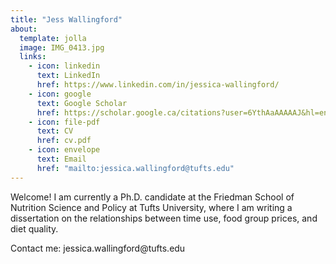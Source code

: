 ```yaml
---
title: "Jess Wallingford"
about:
  template: jolla
  image: IMG_0413.jpg
  links: 
    - icon: linkedin
      text: LinkedIn
      href: https://www.linkedin.com/in/jessica-wallingford/
    - icon: google
      text: Google Scholar
      href: https://scholar.google.ca/citations?user=6YthAaAAAAAJ&hl=en
    - icon: file-pdf
      text: CV
      href: cv.pdf
    - icon: envelope
      text: Email
      href: "mailto:jessica.wallingford@tufts.edu"
---
```


Welcome! I am currently a Ph.D. candidate at the Friedman School of Nutrition Science and Policy at Tufts University, where I am writing a dissertation on the relationships between time use, food group prices, and diet quality.

Contact me: jessica.wallingford\@tufts.edu
